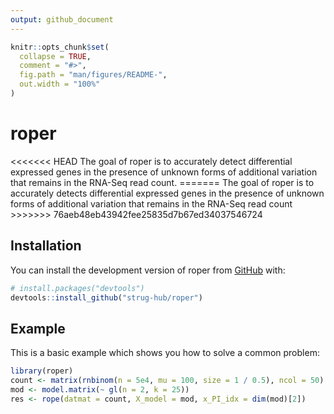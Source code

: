 ```yaml
---
output: github_document
---
```


<!-- README.md is generated from README.Rmd. Please edit that file -->

```r
knitr::opts_chunk$set(
  collapse = TRUE,
  comment = "#>",
  fig.path = "man/figures/README-",
  out.width = "100%"
)
```

# roper

<!-- badges: start -->
<!-- badges: end -->

<<<<<<< HEAD
The goal of roper is to accurately detect differential expressed genes in the presence of unknown forms of additional variation that remains in the RNA-Seq read count.
=======
The goal of roper is to accurately detects differential expressed genes in the presence of unknown forms of additional variation that remains in the RNA-Seq read count
>>>>>>> 76aeb48eb43942fee25835d7b67ed34037546724

## Installation

You can install the development version of roper from [GitHub](https://github.com/) with:

``` r
# install.packages("devtools")
devtools::install_github("strug-hub/roper")
```

## Example

This is a basic example which shows you how to solve a common problem:

```r
library(roper)
count <- matrix(rnbinom(n = 5e4, mu = 100, size = 1 / 0.5), ncol = 50)
mod <- model.matrix(~ gl(n = 2, k = 25))
res <- rope(datmat = count, X_model = mod, x_PI_idx = dim(mod)[2])
```


